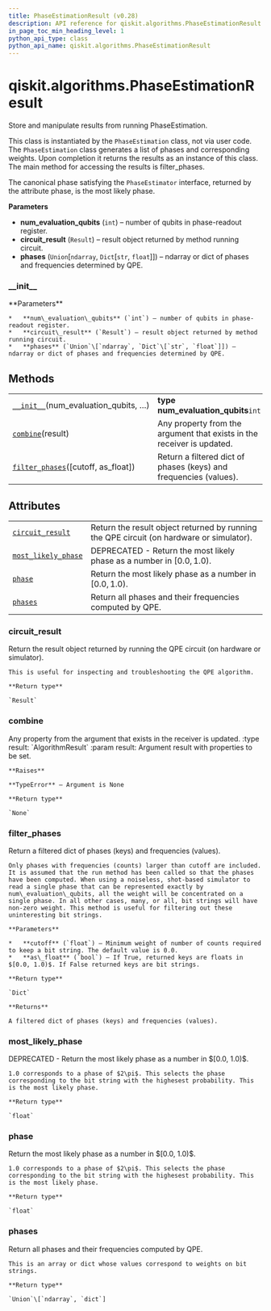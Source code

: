 ```yaml
---
title: PhaseEstimationResult (v0.28)
description: API reference for qiskit.algorithms.PhaseEstimationResult in qiskit v0.28
in_page_toc_min_heading_level: 1
python_api_type: class
python_api_name: qiskit.algorithms.PhaseEstimationResult
---
```


<span id="qiskit-algorithms-phaseestimationresult" />

# qiskit.algorithms.PhaseEstimationResult

<Class id="qiskit.algorithms.PhaseEstimationResult" isDedicatedPage={true} github="https://github.com/qiskit/qiskit/tree/stable/0.18/qiskit/algorithms/phase_estimators/phase_estimation_result.py" signature="PhaseEstimationResult(num_evaluation_qubits, circuit_result, phases)" modifiers="class">
  Store and manipulate results from running PhaseEstimation.

  This class is instantiated by the `PhaseEstimation` class, not via user code. The `PhaseEstimation` class generates a list of phases and corresponding weights. Upon completion it returns the results as an instance of this class. The main method for accessing the results is filter\_phases.

  The canonical phase satisfying the `PhaseEstimator` interface, returned by the attribute phase, is the most likely phase.

  **Parameters**

  *   **num\_evaluation\_qubits** (`int`) – number of qubits in phase-readout register.
  *   **circuit\_result** (`Result`) – result object returned by method running circuit.
  *   **phases** (`Union`\[`ndarray`, `Dict`\[`str`, `float`]]) – ndarray or dict of phases and frequencies determined by QPE.

  ### \_\_init\_\_

  <Function id="qiskit.algorithms.PhaseEstimationResult.__init__" signature="__init__(num_evaluation_qubits, circuit_result, phases)">
    **Parameters**

    *   **num\_evaluation\_qubits** (`int`) – number of qubits in phase-readout register.
    *   **circuit\_result** (`Result`) – result object returned by method running circuit.
    *   **phases** (`Union`\[`ndarray`, `Dict`\[`str`, `float`]]) – ndarray or dict of phases and frequencies determined by QPE.
  </Function>

  ## Methods

  |                                                                                                                                                         |                                                                        |
  | ------------------------------------------------------------------------------------------------------------------------------------------------------- | ---------------------------------------------------------------------- |
  | [`__init__`](#qiskit.algorithms.PhaseEstimationResult.__init__ "qiskit.algorithms.PhaseEstimationResult.__init__")(num\_evaluation\_qubits, …)          | **type num\_evaluation\_qubits**`int`                                  |
  | [`combine`](#qiskit.algorithms.PhaseEstimationResult.combine "qiskit.algorithms.PhaseEstimationResult.combine")(result)                                 | Any property from the argument that exists in the receiver is updated. |
  | [`filter_phases`](#qiskit.algorithms.PhaseEstimationResult.filter_phases "qiskit.algorithms.PhaseEstimationResult.filter_phases")(\[cutoff, as\_float]) | Return a filtered dict of phases (keys) and frequencies (values).      |

  ## Attributes

  |                                                                                                                                               |                                                                                          |
  | --------------------------------------------------------------------------------------------------------------------------------------------- | ---------------------------------------------------------------------------------------- |
  | [`circuit_result`](#qiskit.algorithms.PhaseEstimationResult.circuit_result "qiskit.algorithms.PhaseEstimationResult.circuit_result")          | Return the result object returned by running the QPE circuit (on hardware or simulator). |
  | [`most_likely_phase`](#qiskit.algorithms.PhaseEstimationResult.most_likely_phase "qiskit.algorithms.PhaseEstimationResult.most_likely_phase") | DEPRECATED - Return the most likely phase as a number in $[0.0, 1.0)$.                   |
  | [`phase`](#qiskit.algorithms.PhaseEstimationResult.phase "qiskit.algorithms.PhaseEstimationResult.phase")                                     | Return the most likely phase as a number in $[0.0, 1.0)$.                                |
  | [`phases`](#qiskit.algorithms.PhaseEstimationResult.phases "qiskit.algorithms.PhaseEstimationResult.phases")                                  | Return all phases and their frequencies computed by QPE.                                 |

  ### circuit\_result

  <Attribute id="qiskit.algorithms.PhaseEstimationResult.circuit_result">
    Return the result object returned by running the QPE circuit (on hardware or simulator).

    This is useful for inspecting and troubleshooting the QPE algorithm.

    **Return type**

    `Result`
  </Attribute>

  ### combine

  <Function id="qiskit.algorithms.PhaseEstimationResult.combine" signature="combine(result)">
    Any property from the argument that exists in the receiver is updated. :type result: `AlgorithmResult` :param result: Argument result with properties to be set.

    **Raises**

    **TypeError** – Argument is None

    **Return type**

    `None`
  </Function>

  ### filter\_phases

  <Function id="qiskit.algorithms.PhaseEstimationResult.filter_phases" signature="filter_phases(cutoff=0.0, as_float=True)">
    Return a filtered dict of phases (keys) and frequencies (values).

    Only phases with frequencies (counts) larger than cutoff are included. It is assumed that the run method has been called so that the phases have been computed. When using a noiseless, shot-based simulator to read a single phase that can be represented exactly by num\_evaluation\_qubits, all the weight will be concentrated on a single phase. In all other cases, many, or all, bit strings will have non-zero weight. This method is useful for filtering out these uninteresting bit strings.

    **Parameters**

    *   **cutoff** (`float`) – Minimum weight of number of counts required to keep a bit string. The default value is 0.0.
    *   **as\_float** (`bool`) – If True, returned keys are floats in $[0.0, 1.0)$. If False returned keys are bit strings.

    **Return type**

    `Dict`

    **Returns**

    A filtered dict of phases (keys) and frequencies (values).
  </Function>

  ### most\_likely\_phase

  <Attribute id="qiskit.algorithms.PhaseEstimationResult.most_likely_phase">
    DEPRECATED - Return the most likely phase as a number in $[0.0, 1.0)$.

    1.0 corresponds to a phase of $2\pi$. This selects the phase corresponding to the bit string with the highesest probability. This is the most likely phase.

    **Return type**

    `float`
  </Attribute>

  ### phase

  <Attribute id="qiskit.algorithms.PhaseEstimationResult.phase">
    Return the most likely phase as a number in $[0.0, 1.0)$.

    1.0 corresponds to a phase of $2\pi$. This selects the phase corresponding to the bit string with the highesest probability. This is the most likely phase.

    **Return type**

    `float`
  </Attribute>

  ### phases

  <Attribute id="qiskit.algorithms.PhaseEstimationResult.phases">
    Return all phases and their frequencies computed by QPE.

    This is an array or dict whose values correspond to weights on bit strings.

    **Return type**

    `Union`\[`ndarray`, `dict`]
  </Attribute>
</Class>

